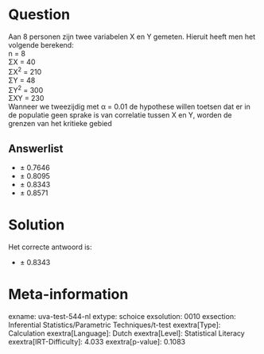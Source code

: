 Question
========

Aan 8 personen zijn twee variabelen X en Y gemeten. Hieruit heeft men
het volgende berekend:\
n = 8\
ΣX = 40\
ΣX^2^ = 210\
ΣY = 48\
ΣY^2^ = 300\
ΣXY = 230\
Wanneer we tweezijdig met α = 0.01 de hypothese willen toetsen dat er in
de populatie geen sprake is van correlatie tussen X en Y, worden de
grenzen van het kritieke gebied

Answerlist
----------

* ± 0.7646
* ± 0.8095
* ± 0.8343
* ± 0.8571

Solution
========

Het correcte antwoord is: 

* ± 0.8343

Meta-information
================
exname: uva-test-544-nl
extype: schoice
exsolution: 0010
exsection: Inferential Statistics/Parametric Techniques/t-test
exextra[Type]: Calculation
exextra[Language]: Dutch
exextra[Level]: Statistical Literacy
exextra[IRT-Difficulty]: 4.033
exextra[p-value]: 0.1083
